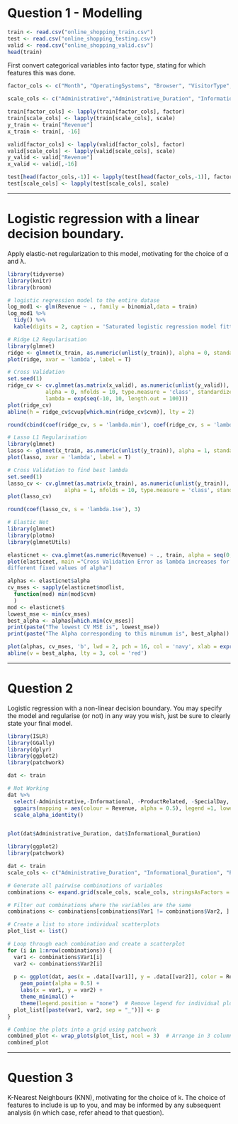 # Question 1 - Modelling

```r
train <- read.csv("online_shopping_train.csv")
test <- read.csv("online_shopping_testing.csv")
valid <- read.csv("online_shopping_valid.csv")
head(train)
```

First convert categorical variables into factor type, stating for which features this was done.

```r
factor_cols <- c("Month", "OperatingSystems", "Browser", "VisitorType", "Weekend", "Revenue")

scale_cols <- c("Administrative","Administrative_Duration", "Informational", "Informational_Duration","ProductRelated","SpecialDay", "ProductRelated_Duration","BounceRates", "ExitRates", "PageValues")

train[factor_cols] <- lapply(train[factor_cols], factor)
train[scale_cols] <- lapply(train[scale_cols], scale)
y_train <- train["Revenue"]
x_train <- train[, -16]

valid[factor_cols] <- lapply(valid[factor_cols], factor)
valid[scale_cols] <- lapply(valid[scale_cols], scale)
y_valid <- valid["Revenue"]
x_valid <- valid[,-16]

test[head(factor_cols,-1)] <- lapply(test[head(factor_cols,-1)], factor)
test[scale_cols] <- lapply(test[scale_cols], scale)
```

------------------------------------------------------------------------

# Logistic regression with a linear decision boundary.

Apply elastic-net regularization to this model, motivating for the choice of α and λ.

```r
library(tidyverse)
library(knitr)
library(broom)

# logistic regression model to the entire datase
log_mod1 <- glm(Revenue ~ ., family = binomial,data = train)
log_mod1 %>% 
  tidy() %>%
  kable(digits = 2, caption = 'Saturated logistic regression model fitted to the online shopping dataset')
```

```r
# Ridge L2 Regularisation
library(glmnet)
ridge <- glmnet(x_train, as.numeric(unlist(y_train)), alpha = 0, standardize = T,lambda = exp(seq(-1, 4, length.out = 100)))
plot(ridge, xvar = 'lambda', label = T)

# Cross Validation
set.seed(1)
ridge_cv <- cv.glmnet(as.matrix(x_valid), as.numeric(unlist(y_valid)),
            alpha = 0, nfolds = 10, type.measure = 'class', standardize = T, ,
            lambda = exp(seq(-10, 10, length.out = 100)))
plot(ridge_cv)
abline(h = ridge_cv$cvup[which.min(ridge_cv$cvm)], lty = 2)

round(cbind(coef(ridge_cv, s = 'lambda.min'), coef(ridge_cv, s = 'lambda.1se')), 3)
```

```r
# Lasso L1 Regularisation 
library(glmnet)
lasso <- glmnet(x_train, as.numeric(unlist(y_train)), alpha = 1, standardize = T)
plot(lasso, xvar = 'lambda', label = T)

# Cross Validation to find best lambda
set.seed(1)
lasso_cv <- cv.glmnet(as.matrix(x_train), as.numeric(unlist(y_train)),
                  alpha = 1, nfolds = 10, type.measure = 'class', standardize = T)
plot(lasso_cv)

round(coef(lasso_cv, s = 'lambda.1se'), 3)
```

```r
# Elastic Net
library(glmnet)
library(plotmo)
library(glmnetUtils)

elasticnet <- cva.glmnet(as.numeric(Revenue) ~ ., train, alpha = seq(0, 1, 0.1), nfolds = 10)
plot(elasticnet, main ="Cross Validation Error as lambda increases for 
different fixed values of alpha")
```

```r
alphas <- elasticnet$alpha 
cv_mses <- sapply(elasticnet$modlist,
  function(mod) min(mod$cvm) 
  )
mod <- elasticnet$
lowest_mse <- min(cv_mses)
best_alpha <- alphas[which.min(cv_mses)]
print(paste("The lowest CV MSE is", lowest_mse))
print(paste("The Alpha corresponding to this minumum is", best_alpha))

plot(alphas, cv_mses, 'b', lwd = 2, pch = 16, col = 'navy', xlab = expression(alpha), ylab = 'CV MSE') #Scale is crucial, this is still very granular!
abline(v = best_alpha, lty = 3, col = 'red')
```

\newpage

------------------------------------------------------------------------

# Question 2

Logistic regression with a non-linear decision boundary. You may specify the model and regularise (or not) in any way you wish, just be sure to clearly state your final model.

```r
library(ISLR)
library(GGally)
library(dplyr)
library(ggplot2)
library(patchwork)

dat <- train

# Not Working
dat %>%
  select(-Administrative,-Informational, -ProductRelated, -SpecialDay, -Month, -OperatingSystems, -Browser, -VisitorType, -Weekend) %>%
  ggpairs(mapping = aes(colour = Revenue, alpha = 0.5), legend =1, lower = list(continuous = "points", alpha = 0.5), cardinality_threshold = 50)+
  scale_alpha_identity()


plot(dat$Administrative_Duration, dat$Informational_Duration)
```

```r
library(ggplot2)
library(patchwork)

dat <- train
scale_cols <- c("Administrative_Duration", "Informational_Duration", "ProductRelated_Duration", "BounceRates")

# Generate all pairwise combinations of variables
combinations <- expand.grid(scale_cols, scale_cols, stringsAsFactors = FALSE)

# Filter out combinations where the variables are the same
combinations <- combinations[combinations$Var1 != combinations$Var2, ]

# Create a list to store individual scatterplots
plot_list <- list()

# Loop through each combination and create a scatterplot
for (i in 1:nrow(combinations)) {
  var1 <- combinations$Var1[i]
  var2 <- combinations$Var2[i]
  
  p <- ggplot(dat, aes(x = .data[[var1]], y = .data[[var2]], color = Revenue)) +
    geom_point(alpha = 0.5) +
    labs(x = var1, y = var2) +
    theme_minimal() +
    theme(legend.position = "none")  # Remove legend for individual plots
  plot_list[[paste(var1, var2, sep = "_")]] <- p
}

# Combine the plots into a grid using patchwork
combined_plot <- wrap_plots(plot_list, ncol = 3)  # Arrange in 3 columns
combined_plot
```

------------------------------------------------------------------------

# Question 3

K-Nearest Neighbours (KNN), motivating for the choice of k. The choice of features to include is up to you, and may be informed by any subsequent analysis (in which case, refer ahead to that question).
